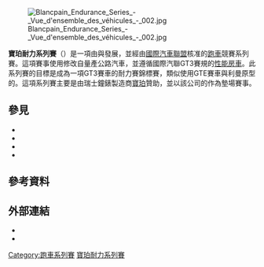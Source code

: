 {{unreferenced|time=2014-12-28T09:44:22+00:00}}
{{Infobox motorsport championship
| logo            = Blancpain endurance series logo.jpg
| image-size      = 200px
| caption         = 
| category        = [[性能房車|性能房車]]<br>耐力賽
| country/region  = [[歐洲|歐洲]]
| inaugural2      = 2011年
| folded          = 
| drivers         = 
| teams           = 
| tyres           = [[米其林|米其林]]（2011－2012年）<br>[[倍耐力|倍耐力]]（2013年至今）
| champion driver = {{flagicon|BEL}} [[劳伦斯·云科尔|劳伦斯·云科尔]]
| champion team   = {{le|W車隊|W Racing Team|比利时奥迪俱乐部WRT车队}}
| manufacturer    = 
| current_season  = 2014年寶珀耐力系列賽賽季
| website         = {{URL|http://www.blancpain-endurance-series.com/}}
}}
[[File:Blancpain_Endurance_Series_-_Vue_d'ensemble_des_véhicules_-_002.jpg|thumb]]

'''寶珀耐力系列賽'''（{{lang-en|Blancpain Endurance Series}}）是一項由{{le|史蒂芬·拉特爾組織|Stéphane Ratel Organisation|SRO集團}}與{{le|比利時皇家汽車俱樂部|Royal Automobile Club of Belgium}}發展，並經由[[國際汽車聯盟|國際汽車聯盟]]核准的[[跑車|跑車]]競賽系列賽。這項賽事使用修改自量產公路汽車，並遵循國際汽聯GT3賽規的[[性能房車|性能房車]]。此系列賽的目標是成為一項GT3賽車的耐力賽錦標賽，類似使用GTE賽車與利曼原型的{{le|歐洲利曼系列賽|European Le Mans Series}}。這項系列賽主要是由瑞士鐘錶製造商[[寶珀|寶珀]]贊助，並以該公司的{{le|藍寶堅尼超級挑戰賽|Lamborghini Super Trofeo|藍寶堅尼超級挑戰系列賽}}作為墊場賽事。

==參見==
* {{le|國際汽聯GT系列賽|FIA GT Series}}
* {{le|國際汽聯GT1世界錦標賽|FIA GT1 World Championship}}
* {{le|國際汽聯GT3歐洲錦標賽|FIA GT3 European Championship}}
* {{le|GT4歐洲盃|GT4 European Cup}}

==參考資料==
{{reflist}}

==外部連結==
{{commons category|Blancpain Endurance Series}}
*{{Official website|http://www.blancpain-endurance-series.com/}}
*{{Twitter|BES_GT}}

{{DEFAULTSORT:Blancpain Endurance Series}}
[[Category:跑車系列賽|Category:跑車系列賽]]
[[Category:寶珀耐力系列賽|]]
